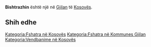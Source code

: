 {{Fshat në 
 | Emri                = Bishtrazhin
 | EmriAlt                = 
 | NAME_SHORT_FORM=      
 | NAME_GENERIC=      
 | NAME_SORT_NAME_RO=      BISHTRAZHIN
 | FULL_NAME_RO = Bishtrazhin
 | FULL_NAME_ND_RO=Bishtrazhin
 | SORT_NAME_RG=BISHTRAZHIN
 | FULL_NAME_RG=Bishtrazhin
 | FULL_NAME_ND_RG=Bishtrazhin
 | SRP_NAME_SHORT_FORM=      
 | SRP_NAME_GENERIC=      
 | SRP_NAME_SORT_NAME_RO=      
 | SRP_FULL_NAME_RO = 
 | SRP_FULL_NAME_ND_RO=
 | SRP_SORT_NAME_RG=
 | SRP_FULL_NAME_RG=
 | SRP_FULL_NAME_ND_RG=
 | Emri (Rasa dhanore) = 
 | Figura              = 
 | Shteti              = Kosovo
 | Komuna              = Gjilan
 | Kodi postar         = 
 | Sipërfaqja          = 

 | Popullsia           = 

 | Regj. i popullsisë  = 
 | Dend. e popullsisë  = 
 | Faqja zyrtare       = 
 <!--- Koordinatat ----> 
 | Gjerësia            = 42.355556
 | Gjatësia            = 20.511944
 | Lartësia            = 
}}
'''Bishtrazhin''' është një [[]] në [[Gjilan]] të [[Kosovës]].

<!-- == Gjeografia == -->
<!-- == Historia == -->
<!-- == Demografia == -->
== Shih edhe ==
{{Komuna Gjilan}}
{{Kosovo-Administrata-Cung}}

[[Kategoria:Fshatra në Kosovës]]
[[Kategoria:Fshatra në Kommunes Gjilan]]
[[Kategoria:Vendbanime në Kosovës]]